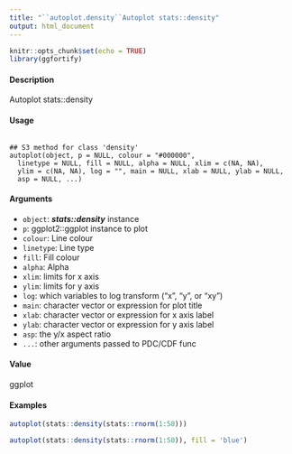 ---
title: "``autoplot.density``Autoplot stats::density"
output: html_document
---

```{r setup, include=FALSE}
knitr::opts_chunk$set(echo = TRUE)
library(ggfortify)
```
#### Description 
 
Autoplot stats::density

#### Usage 
<pre><code>
## S3 method for class 'density'
autoplot(object, p = NULL, colour = "#000000",
  linetype = NULL, fill = NULL, alpha = NULL, xlim = c(NA, NA),
  ylim = c(NA, NA), log = "", main = NULL, xlab = NULL, ylab = NULL,
  asp = NULL, ...)
</code></pre>
#### Arguments 
* ``object``: ***stats::density*** instance
* ``p``: ggplot2::ggplot instance to plot
* ``colour``: Line colour
* ``linetype``: Line type
* ``fill``: Fill colour
* ``alpha``: Alpha
* ``xlim``: limits for x axis
* ``ylim``: limits for y axis
* ``log``: which variables to log transform ("x", "y", or "xy")
* ``main``: character vector or expression for plot title
* ``xlab``: character vector or expression for x axis label
* ``ylab``: character vector or expression for y axis label
* ``asp``: the y/x aspect ratio
* ``...``: other arguments passed to PDC/CDF func

#### Value
ggplot

#### Examples 
```{r}
autoplot(stats::density(stats::rnorm(1:50)))
```
```{r}
autoplot(stats::density(stats::rnorm(1:50)), fill = 'blue')
```

